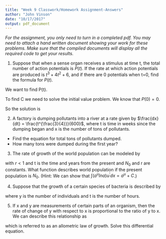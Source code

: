 ```yaml
---
title: "Week 9 Classwork/Homework Assignment-Answers"
author: "John Vinson"
date: "10/17/2017"
output: pdf_document
---
```


*For the assignment, you only need to turn in a completed pdf. You may need to attach a hand written document showing your work for these problems.  Make sure that the compiled documents will display all the required code to get your results.*

\begin{center}
{\bf The assignment is due Tuesday October 17 at 3:30 PM.}
\end{center}

\vspace{12pt}

1. Suppose that when a sense organ receives a stimulus at time t, the total number of action potentials is $P(t)$. If the rate at which action potentials are produced is $t^3 + 4t^2 + 6$, and if there are 0 potentials when t=0, find the formula for $P(t)$.

\begin{align}
\frac{dP}{dt} = t^3 + 4t^2 + 6
\end{align}

We want to find P(t).

\begin{align}
\frac{dP}{dt} =& t^3 + 4t^2 + 6\\
dP =& t^3 + 4t^2 + 6 dt\\
\int dP =& \int t^3 + 4t^2 + 6 dt\\
P =& \frac{1}{4} t^4 + \frac{4}{3} t^3 + 6t + C
\end{align}

To find C we need to solve the initial value problem. We know that $P(0) = 0$. 

\begin{align}
P(t) =& \frac{1}{4} t^4 + \frac{4}{3} t^3 + 6t + C\\
P(0) =& \frac{1}{4} 0^4 + \frac{4}{3} 0^3 + 6*0 + C\\ 
0 =& C\\ 
\end{align}

So the solution is

\begin{equation}
P(t) = \frac{1}{4} t^4 + \frac{4}{3} t^3 + 6t
\end{equation}
\vspace{12pt}

2. A factory is dumping pollutants into a river at a rate given by $\frac{dx}{dt} = \frac{t^{\frac{3}{4}}}{600}$, where t is time in weeks since the dumping began and x is the number of tons of pollutants.

- Find the equation for total tons of pollutants dumped.
- How many tons were dumped during the first year?

\vspace{12pt}

3. The rate of growth of the world population can be modeled by 

\begin{equation}
\frac{dn}{dt} = N_0 (1+r)^t ln(1+r)
\end{equation}

with $r<1$ and t is the time and years from the present and $N_0$ and r are constants. What function describes world population if the present population is $N_0$. (Hint: We can show that $\int(a^u ln a)u^{'} dx = a^u+C$.) 

\vspace{12pt}

4. Suppose that the growth of a certain species of bacteria is described by 

\begin{equation}
\frac{dy}{dt} = ky
\end{equation}

where y is the number of individuals and t is the number of hours. 
\begin{itemize}
\item If initially there are 10,000 organisms and the number triples after 2 hours, how long will it be before there is 100 times the original population?
\item If the doubling rate depends on temperature, find how long it takes for the number of bacteria to reach 50 times the original number at each given temperature in:

\begin{itemize}
\item at 90 $^{\circ} F$, the number doubles after 30 minutes.
\item at 40 $^{\circ} F$, the number doubles after 3 hours.
\end{itemize}
\end{itemize}

\vspace{12pt}

5. If x and y are measurements of certain parts of an organism, then the rate of change of y with respect to x is proportional to the ratio of y to x.  We can describe this relationship as

\begin{equation}
\frac{dy}{dx} = k \frac{y}{x}
\end{equation}

which is referred to as an allometric law of growth. Solve this differential equation. 